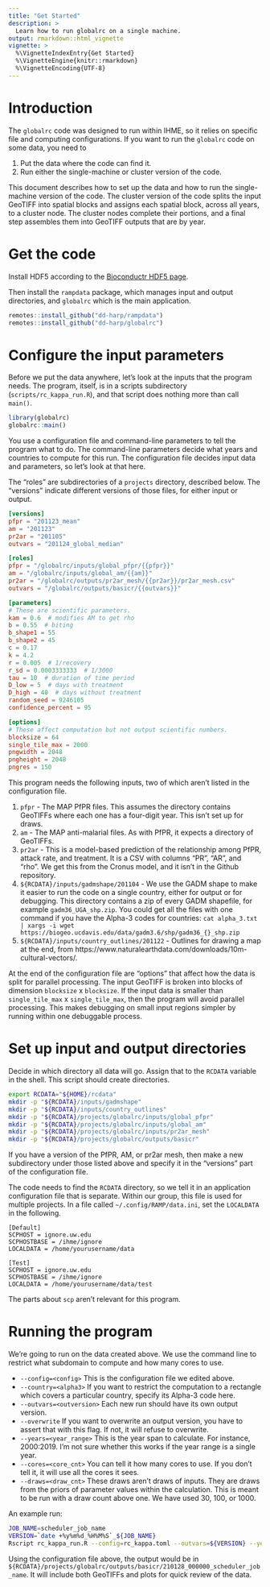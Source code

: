 ```yaml
---
title: "Get Started"
description: >
  Learn how to run globalrc on a single machine.
output: rmarkdown::html_vignette
vignette: >
  %\VignetteIndexEntry{Get Started}
  %\VignetteEngine{knitr::rmarkdown}
  %\VignetteEncoding{UTF-8}
---
```


# Introduction

The `globalrc` code was designed to run within IHME, so it relies on specific file and computing configurations. If you want to run the `globalrc` code on some data, you need to

1. Put the data where the code can find it.
2. Run either the single-machine or cluster version of the code.

This document describes how to set up the data and how to run the single-machine version of the code. The cluster version of the code splits the input GeoTIFF into spatial blocks and assigns each spatial block, across all years, to a cluster node. The cluster nodes complete their portions, and a final step assembles them into GeoTIFF outputs that are by year.


# Get the code

Install HDF5 according to the [Bioconductr HDF5 page](https://www.bioconductor.org/packages/release/bioc/html/rhdf5.html).

Then install the `rampdata` package, which manages input and output directories, and `globalrc` which is the main application.

```r
remotes::install_github("dd-harp/rampdata")
remotes::install_github("dd-harp/globalrc")
```


# Configure the input parameters

Before we put the data anywhere, let's look at the inputs that the program needs. The program, itself, is in a scripts subdirectory (`scripts/rc_kappa_run.R`), and that script does nothing more than call `main()`.

```r
library(globalrc)
globalrc::main()
```

You use a configuration file and command-line parameters to tell the program what to do. The command-line parameters decide what years and countries to compute for this run. The configuration file decides input data and parameters, so let's look at that here.

The "roles" are subdirectories of a `projects` directory, described below. The "versions" indicate different versions of those files, for either input or output.

```toml
[versions]
pfpr = "201123_mean"
am = "201123"
pr2ar = "201105"
outvars = "201124_global_median"

[roles]
pfpr = "/globalrc/inputs/global_pfpr/{{pfpr}}"
am = "/globalrc/inputs/global_am/{{am}}"
pr2ar = "/globalrc/outputs/pr2ar_mesh/{{pr2ar}}/pr2ar_mesh.csv"
outvars = "/globalrc/outputs/basicr/{{outvars}}"

[parameters]
# These are scientific parameters.
kam = 0.6  # modifies AM to get rho
b = 0.55  # biting
b_shape1 = 55
b_shape2 = 45
c = 0.17
k = 4.2
r = 0.005  # 1/recovery
r_sd = 0.0003333333  # 1/3000
tau = 10  # duration of time period
D_low = 5  # days with treatment
D_high = 40  # days without treatment
random_seed = 9246105
confidence_percent = 95

[options]
# These affect computation but not output scientific numbers.
blocksize = 64
single_tile_max = 2000
pngwidth = 2048
pngheight = 2048
pngres = 150
```

This program needs the following inputs, two of which aren't listed in the configuration file.

1. `pfpr` - The MAP PfPR files. This assumes the directory contains GeoTIFFs where each one has a four-digit year. This isn't set up for draws.
2. `am` - The MAP anti-malarial files. As with PfPR, it expects a directory of GeoTIFFs.
3. `pr2ar` - This is a model-based prediction of the relationship among PfPR, attack rate, and treatment. It is a CSV with columns "PR", "AR", and "rho". We get this from the Cronus model, and it isn't in the Github repository.
4. `${RCDATA}/inputs/gadmshape/201104` - We use the GADM shape to make it easier to run the code on a single country, either for output or for debugging. This directory contains a zip of every GADM shapefile, for example `gadm36_UGA_shp.zip`. You could get all the files with one command if you have the Alpha-3 codes for countries: `cat alpha_3.txt | xargs -i wget https://biogeo.ucdavis.edu/data/gadm3.6/shp/gadm36_{}_shp.zip`
5. `${RCDATA}/inputs/country_outlines/201122` - Outlines for drawing a map at the end, from https://www.naturalearthdata.com/downloads/10m-cultural-vectors/.


At the end of the configuration file are "options" that affect how the data is split for parallel processing. The input GeoTIFF is broken into blocks of dimension `blocksize` x `blocksize`. If the input data is smaller than `single_tile_max` x `single_tile_max`, then the program will avoid parallel processing. This makes debugging on small input regions simpler by running within one debuggable process.


# Set up input and output directories

Decide in which directory all data will go. Assign that to the `RCDATA` variable in the shell. This script should create directories.

```bash
export RCDATA="${HOME}/rcdata"
mkdir -p "${RCDATA}/inputs/gadmshape"
mkdir -p "${RCDATA}/inputs/country_outlines"
mkdir -p "${RCDATA}/projects/globalrc/inputs/global_pfpr"
mkdir -p "${RCDATA}/projects/globalrc/inputs/global_am"
mkdir -p "${RCDATA}/projects/globalrc/inputs/pr2ar_mesh"
mkdir -p "${RCDATA}/projects/globalrc/outputs/basicr"
```

If you have a version of the PfPR, AM, or pr2ar mesh, then make a new subdirectory under those listed above and specify it in the "versions" part of the configuration file.

The code needs to find the `RCDATA` directory, so we tell it in an application configuration 
file that is separate. Within our group, this file is used for multiple projects. In a file called `~/.config/RAMP/data.ini`, set the `LOCALDATA` in the following.
```
[Default]
SCPHOST = ignore.uw.edu
SCPHOSTBASE = /ihme/ignore
LOCALDATA = /home/yourusername/data

[Test]
SCPHOST = ignore.uw.edu
SCPHOSTBASE = /ihme/ignore
LOCALDATA = /home/yourusername/data/test
```
The parts about `scp` aren't relevant for this program.


# Running the program

We're going to run on the data created above. We use the command line to restrict what subdomain to compute and how many cores to use.

* `--config=<config>` This is the configuration file we edited above.
* `--country=<alpha3>` If you want to restrict the computation to a rectangle which covers a particular country, specify its Alpha-3 code here.
* `--outvars=<outversion>` Each new run should have its own output version.
* `--overwrite` If you want to overwrite an output version, you have to assert that with this flag. If not, it will refuse to overwrite.
* `--years=<year_range>` This is the year span to calculate. For instance, 2000:2019. I'm not sure whether this works if the year range is a single year.
* `--cores=<core_cnt>` You can tell it how many cores to use. If you don't tell it, it will use all the cores it sees.
* `--draws=<draw_cnt>` These draws aren't draws of inputs. They are draws from the priors of parameter values within the calculation. This is meant to be run with a draw count above one. We have used 30, 100, or 1000.

An example run:
```bash
JOB_NAME=scheduler_job_name
VERSION=`date +%y%m%d_%H%M%S`_${JOB_NAME}
Rscript rc_kappa_run.R --config=rc_kappa.toml --outvars=${VERSION} --years=2000:2019 --cores=${CORES} --draws=100
```

Using the configuration file above, the output would be in `${RCDATA}/projects/globalrc/outputs/basicr/210128_000000_scheduler_job_name`. It will include both GeoTIFFs and plots for quick review of the data.
